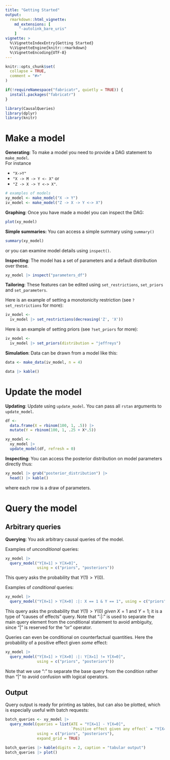 ```yaml
---
title: "Getting Started"
output: 
  rmarkdown::html_vignette:
    md_extensions: [ 
      "-autolink_bare_uris" 
    ]
vignette: >
  %\VignetteIndexEntry{Getting Started}
  %\VignetteEngine{knitr::rmarkdown}
  %\VignetteEncoding{UTF-8}
---
```


```r
knitr::opts_chunk$set(
  collapse = TRUE,
  comment = "#>"
)

```

```r
if(!requireNamespace("fabricatr", quietly = TRUE)) {
  install.packages("fabricatr")
}

library(CausalQueries)
library(dplyr)
library(knitr)
```

# Make a model

**Generating**: To make a model you need to provide a DAG statement to `make_model`.  
For instance 

* `"X->Y"`
*  `"X -> M -> Y <- X"` or  
* `"Z -> X -> Y <-> X"`. 

```r
# examples of models
xy_model <- make_model("X -> Y")
iv_model <- make_model("Z -> X -> Y <-> X")

```

**Graphing**: Once you have made a model you can inspect the DAG:

```r
plot(xy_model)
```

**Simple summaries:** You can access a simple summary using `summary()`


```r
summary(xy_model)
```

or you can examine model details using `inspect()`.

**Inspecting**: The model has a set of parameters and a default distribution over these.


```r
xy_model |> inspect("parameters_df") 
```

**Tailoring**: These features can be edited using `set_restrictions`, `set_priors` and `set_parameters`.

Here is an example of setting a monotonicity restriction  (see `?set_restrictions` for more): 

```r
iv_model <- 
  iv_model |> set_restrictions(decreasing('Z', 'X'))
```

Here is an example of setting priors (see `?set_priors` for more): 

```r
iv_model <- 
  iv_model |> set_priors(distribution = "jeffreys")
```

**Simulation**: Data can be drawn from a model like this:

```r
data <- make_data(iv_model, n = 4) 

data |> kable()

```

# Update the model

**Updating**: Update using `update_model`. You can pass all `rstan` arguments to `update_model`.

```r
df <- 
  data.frame(X = rbinom(100, 1, .5)) |>
  mutate(Y = rbinom(100, 1, .25 + X*.5))

xy_model <- 
  xy_model |> 
  update_model(df, refresh = 0)
```

**Inspecting**: You can access the posterior distribution on model parameters directly thus:

```r

xy_model |> grab("posterior_distribution") |> 
  head() |> kable()

```

where each row is a draw of parameters.

# Query the model

## Arbitrary queries

**Querying**: You ask arbitrary causal queries of the model. 

Examples of *unconditional* queries:

```r
xy_model |> 
  query_model("Y[X=1] > Y[X=0]", 
              using = c("priors", "posteriors")) 

```

This query asks the probability that $Y(1)> Y(0)$.

Examples of *conditional* queries:

```r
xy_model |> 
  query_model("Y[X=1] > Y[X=0] :|: X == 1 & Y == 1", using = c("priors", "posteriors")) 
```

This query asks the probability that $Y(1) > Y(0)$ *given* $X=1$ and $Y=1$; it is a type of "causes of effects" query. Note that ":|:" is used to separate the main query element from the conditional statement to avoid ambiguity, since "|" is reserved for the "or" operator.

Queries can even be conditional on counterfactual quantities. Here the probability of a positive effect given *some* effect:

```r
xy_model |> 
  query_model("Y[X=1] > Y[X=0] :|: Y[X=1] != Y[X=0]",
              using = c("priors", "posteriors")) 
```

Note that we use ":" to separate the base query from the condition rather than "|" to avoid confusion with logical operators. 

## Output

Query output is ready for printing as tables, but can also be plotted, which is especially useful with batch requests:


```r
batch_queries <- xy_model |> 
  query_model(queries = list(ATE = "Y[X=1] - Y[X=0]", 
                             `Positive effect given any effect` = "Y[X=1] > Y[X=0] :|: Y[X=1] != Y[X=0]"), 
              using = c("priors", "posteriors"), 
              expand_grid = TRUE) 

batch_queries |> kable(digits = 2, caption = "tabular output")
batch_queries |> plot() 
```
